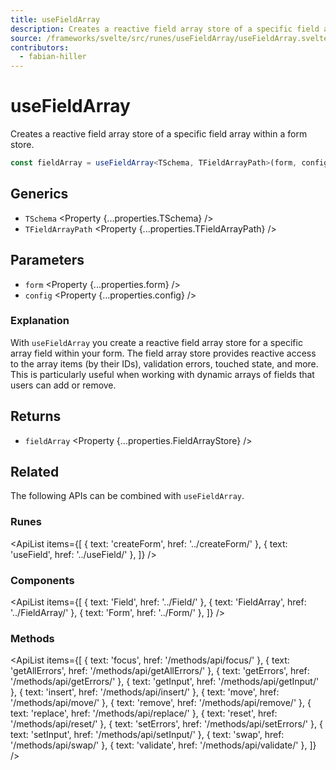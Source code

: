 ```yaml
---
title: useFieldArray
description: Creates a reactive field array store of a specific field array within a form store.
source: /frameworks/svelte/src/runes/useFieldArray/useFieldArray.svelte.ts
contributors:
  - fabian-hiller
---
```



# useFieldArray

Creates a reactive field array store of a specific field array within a form store.

```ts
const fieldArray = useFieldArray<TSchema, TFieldArrayPath>(form, config);
```

## Generics

- `TSchema` <Property {...properties.TSchema} />
- `TFieldArrayPath` <Property {...properties.TFieldArrayPath} />

## Parameters

- `form` <Property {...properties.form} />
- `config` <Property {...properties.config} />

### Explanation

With `useFieldArray` you create a reactive field array store for a specific array field within your form. The field array store provides reactive access to the array items (by their IDs), validation errors, touched state, and more. This is particularly useful when working with dynamic arrays of fields that users can add or remove.

## Returns

- `fieldArray` <Property {...properties.FieldArrayStore} />

## Related

The following APIs can be combined with `useFieldArray`.

### Runes

<ApiList
  items={[
    { text: 'createForm', href: '../createForm/' },
    { text: 'useField', href: '../useField/' },
  ]}
/>

### Components

<ApiList
  items={[
    { text: 'Field', href: '../Field/' },
    { text: 'FieldArray', href: '../FieldArray/' },
    { text: 'Form', href: '../Form/' },
  ]}
/>

### Methods

<ApiList
  items={[
    { text: 'focus', href: '/methods/api/focus/' },
    { text: 'getAllErrors', href: '/methods/api/getAllErrors/' },
    { text: 'getErrors', href: '/methods/api/getErrors/' },
    { text: 'getInput', href: '/methods/api/getInput/' },
    { text: 'insert', href: '/methods/api/insert/' },
    { text: 'move', href: '/methods/api/move/' },
    { text: 'remove', href: '/methods/api/remove/' },
    { text: 'replace', href: '/methods/api/replace/' },
    { text: 'reset', href: '/methods/api/reset/' },
    { text: 'setErrors', href: '/methods/api/setErrors/' },
    { text: 'setInput', href: '/methods/api/setInput/' },
    { text: 'swap', href: '/methods/api/swap/' },
    { text: 'validate', href: '/methods/api/validate/' },
  ]}
/>
